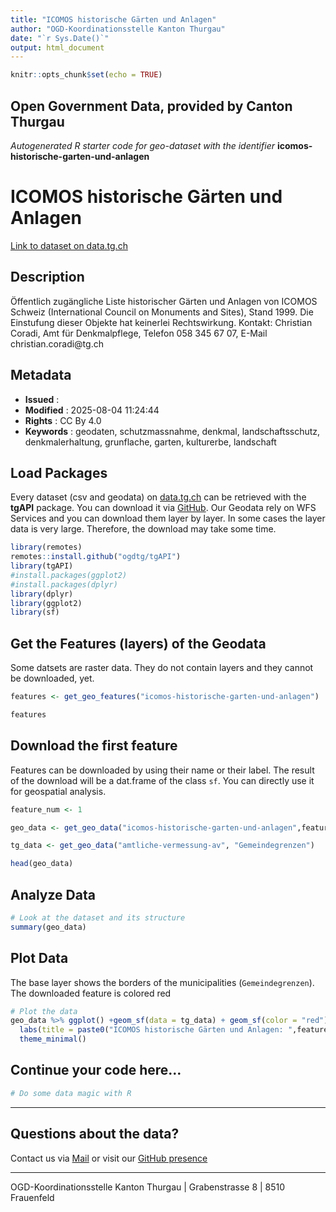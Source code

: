 ```yaml
---
title: "ICOMOS historische Gärten und Anlagen"
author: "OGD-Koordinationsstelle Kanton Thurgau"
date: "`r Sys.Date()`"
output: html_document
---
```


```r
knitr::opts_chunk$set(echo = TRUE)
```

## Open Government Data, provided by **Canton Thurgau**
*Autogenerated R starter code for geo-dataset with the identifier* **icomos-historische-garten-und-anlagen**


# **ICOMOS historische Gärten und Anlagen**

[Link to dataset on data.tg.ch](https://data.tg.ch/explore/dataset/icomos-historische-garten-und-anlagen/information/)

## Description

Öffentlich zugängliche Liste historischer Gärten und Anlagen von ICOMOS Schweiz (International Council on Monuments and Sites), Stand 1999. Die Einstufung dieser Objekte hat keinerlei Rechtswirkung. Kontakt: Christian Coradi, Amt für Denkmalpflege, Telefon 058 345 67 07, E-Mail christian.coradi@tg.ch

## Metadata

- **Issued**                   : 
- **Modified**                 : 2025-08-04 11:24:44
- **Rights**                   : CC By 4.0
- **Keywords**                 : geodaten, schutzmassnahme, denkmal, landschaftsschutz, denkmalerhaltung, grunflache, garten, kulturerbe, landschaft

## Load Packages

Every dataset (csv and geodata) on [data.tg.ch](https://data.tg.ch/pages/start/) can be retrieved with the **tgAPI** package. You can download it via [GitHub](https://github.com/ogdtg/tgAPI). Our Geodata rely on WFS Services and you can download them layer by layer. In some cases the layer data is very large. Therefore, the download may take some time.

```r
library(remotes)
remotes::install.github("ogdtg/tgAPI")
library(tgAPI)
#install.packages(ggplot2)
#install.packages(dplyr)
library(dplyr)
library(ggplot2)
library(sf)

```


## Get the Features (layers) of the Geodata

Some datsets are raster data. They do not contain layers and they cannot be downloaded, yet.

```r
features <- get_geo_features("icomos-historische-garten-und-anlagen")

features
```


## Download the first feature

Features can be downloaded by using their name or their label. The result of the download will be a dat.frame of the class `sf`. You can directly use it for geospatial analysis.

```r

feature_num <- 1

geo_data <- get_geo_data("icomos-historische-garten-und-anlagen",features$name[feature_num])

tg_data <- get_geo_data("amtliche-vermessung-av", "Gemeindegrenzen")

head(geo_data)
```


## Analyze Data

```r

# Look at the dataset and its structure
summary(geo_data)

```


## Plot Data

The base layer shows the borders of the municipalities (`Gemeindegrenzen`). The downloaded feature is colored red

```r

# Plot the data
geo_data %>% ggplot() +geom_sf(data = tg_data) + geom_sf(color = "red") +
  labs(title = paste0("ICOMOS historische Gärten und Anlagen: ",features$title[feature_num])) +
  theme_minimal()

```


## Continue your code here...


```r
# Do some data magic with R
```

------------------------------------------------------------------------

## Questions about the data?

Contact us via [Mail](mailto:ogd@tg.ch) or visit our [GitHub presence](https://github.com/ogdtg)


------------------------------------------------------------------------

OGD-Koordinationsstelle Kanton Thurgau | Grabenstrasse 8 | 8510 Frauenfeld
